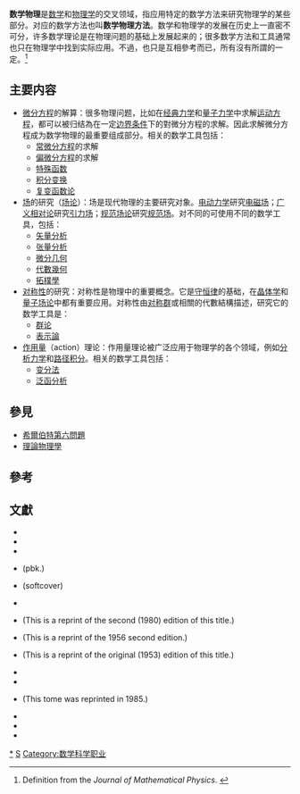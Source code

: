 {{noteTA|G1=物理學
}}

'''数学物理'''是[[数学|数学]]和[[物理学|物理学]]的交叉领域，指应用特定的数学方法来研究物理学的某些部分。对应的数学方法也叫'''数学物理方法'''。数学和物理学的发展在历史上一直密不可分，许多数学理论是在物理问题的基础上发展起来的；很多数学方法和工具通常也只在物理学中找到实际应用。不過，也只是互相參考而已，所有沒有所謂的一定。<ref>Definition from the ''Journal of Mathematical Physics''. {{cite web |url=http://jmp.aip.org/jmp/staff.jsp |title=存档副本 |accessdate=2005-10-14  |deadurl=yes |archiveurl=https://web.archive.org/web/20061003233339/http://jmp.aip.org/jmp/staff.jsp |archivedate=2006-10-03 }}</ref>

== 主要内容 ==
* [[微分方程|微分方程]]的解算：很多物理问题，比如在[[经典力学|经典力学]]和[[量子力学|量子力学]]中求解[[运动方程|运动方程]]，都可以被归结為在一定[[边界条件|边界条件]]下的對微分方程的求解。因此求解微分方程成为数学物理的最重要组成部分。相关的数学工具包括：
** [[常微分方程|常微分方程]]的求解
** [[偏微分方程|偏微分方程]]的求解
** [[特殊函数|特殊函数]]
** [[积分变换|积分变换]]
** [[复变函数论|复变函数论]]
* [[场_(物理)|场]]的研究（[[场论_(物理学)|场论]]）：场是现代物理的主要研究对象。[[电动力学|电动力学]]研究[[电磁场|电磁场]]；[[广义相对论|广义相对论]]研究[[引力场|引力场]]；[[规范场论|规范场论]]研究[[规范场|规范场]]。对不同的可使用不同的数学工具，包括：
** [[矢量分析|矢量分析]]
** [[张量分析|张量分析]]
** [[微分几何|微分几何]]
** [[代數幾何|代數幾何]]
** [[拓樸學|拓樸學]]
* [[对称性|对称性]]的研究：对称性是物理中的重要概念。它是[[守恒律|守恒律]]的基础，在[[晶体学|晶体学]]和[[量子场论|量子场论]]中都有重要应用。对称性由[[对称群|对称群]]或相關的代數結構描述，研究它的数学工具是：
** [[群论|群论]]
** [[表示論|表示論]]
* [[作用量|作用量]]（action）理论：作用量理论被广泛应用于物理学的各个领域，例如[[分析力学|分析力学]]和[[路径积分|路径积分]]。相关的数学工具包括：
** [[变分法|变分法]]
** [[泛函分析|泛函分析]]

== 參見 ==
{{portal box|數學|物理}}
*[[希爾伯特第六問題|希爾伯特第六問題]]
*[[理論物理學|理論物理學]]

== 參考 ==
{{Reflist}}

==文獻==
*{{citation |first1 = Ralph |last1 = Abraham |author1-link = Ralph Abraham |first2 = Jerrold E. |last2 = Marsden |author2-link = Jerrold E. Marsden |title = ''Foundations of mechanics: a mathematical exposition of classical mechanics with an introduction to the qualitative theory of dynamical systems'' |edition = 2nd |place = Providence, [RI.] |publisher = AMS Chelsea Pub. |year = 2008 |isbn = 978-0-8218-4438-0}}
*{{citation |first1 = Vladimir I. |last1 = Arnold |author-link = Vladimir Arnold |first2 = K. |last2 = Vogtmann |first3 = A. (tr.) |last3 = Weinstein |title = ''Mathematical methods of classical mechanics / [Matematicheskie metody klassicheskoĭ mekhaniki]'' |edition = 2nd |place = New York, [NY.] |publisher =  Springer-Verlag |year = 1997 |isbn = 0-387-96890-3}}
*{{citation |first1 = Richard |last1 = Courant |author1-link = Richard Courant |first2 = David |last2 = Hilbert |author2-link = David Hilbert |title =  Methods of mathematical physics |place = New York, [NY.] |publisher = Interscience Publishers |year = 1989}}
*{{citation |first1 = James |last1 = Glimm |author1-link = James Glimm |first2 = Arthur |last2 = Jaffe |author2-link =  Arthur Jaffe |title =  ''Quantum physics: a functional integral point of view'' |edition = 2nd |place = New York, [NY.] |publisher =  Springer-Verlag |year = 1987 |isbn = 0-387-96477-0}} (pbk.)
*{{citation |first = Rudolf |last = Haag |author-link = Rudolf Haag |title =  ''Local quantum physics: fields, particles, algebras'' |edition = 2nd rev. & enl. |place = Berlin, [Germany] ; New York, [NY.] |publisher = Springer-Verlag |year = 1996 |isbn = 3-540-61049-9}} (softcover)
*{{citation |first1 = Stephen W. |last1 = Hawking |author1-link = Stephen Hawking |first2 = George F. R. |last2 = Ellis |title = ''The large scale structure of space-time'' |place = Cambridge, [England]
|publisher = Cambridge University Press |year = 1973 |isbn = 0-521-20016-4}}
*{{citation |first = Tosio |last = Kato  |title = ''Perturbation theory for linear operators'' |edition = 2nd repr. |place = Berlin, [Germany] |publisher =  Springer-Verlag |year = 1995 |isbn = 3-540-58661-X}} (This is a reprint of the second (1980) edition of this title.)
*{{citation |first1 = Henry |last1  = Margenau |author-link = Henry Margenau |first2 = George Moseley |last2 = Murphy |title = ''The mathematics of physics and chemistry'' |edition = 2nd repr. |place =  Huntington, [NY.] |publisher = R. E. Krieger Pub. Co. |year = 1976 |isbn = 0-88275-423-8}} (This is a reprint of the 1956 second edition.)
*{{citation |first1 = Philip McCord |last1 = Morse |author1-link = Philip M. Morse |first2 = Herman
|last2 = Feshbach |author2-link = Herman Feshbach  |title = ''Methods of theoretical physics'' |edition = repr. |place = Boston, [Mass.] |publisher = McGraw Hill |year = 1999 |isbn = 0-07-043316-X}}  (This is a reprint of the original (1953) edition of this title.)
*{{citation |first1 = John |last1 = von Neumann |author-link = John von Neumann |first2 = Robert T. (tr.) |last2 = Beyer |title = ''Mathematical foundations of quantum mechanics'' |place = Princeton, [NJ.] |publisher = Princeton University Press |year = 1955}}
*{{citation |first1 = Michael C. |last1 = Reed |first2 = Barry |last2 = Simon |author2-link = Barry Simon |title = ''Methods of modern mathematical physics (4 vol.)'' |place = New York. {NY.] |publisher = Academic Press |year = 1972–1977 |isbn = 0-12-585001-8}}
*{{citation |first = Edward Charles |last = Titchmarsh |author-link = E. C. Titchmarsh |title = ''The theory of functions'' |edition = 2nd |place = London, [England] |publisher = Oxford University Press |year = 1939}} (This tome was reprinted in 1985.)
*{{citation |first1 = Walter E. |last1 = Thirring |author-link = Walter Thirring |first2 = Evans M. (tr.) |last2 = Harrell |title =  ''A course in mathematical physics / [Lehrbuch der mathematischen Physik] (4 vol.)'' |place = New York, [NY.] |publisher =  Springer-Verlag |year = 1978–1983}}
*{{citation |first1 = Hermann |last1 = Weyl |author1-link = Hermann Weyl |first2 = H. P. (tr.) |last2 = Robertson |title = ''The theory of groups and quantum mechanics / [Gruppentheorie und Quantenmechanik]'' |place = London, [England] |publisher = Methuen & Co. |year = 1931}}
*{{citation |first1 = Edmund Taylor |last1 = Whittaker |author1-link = E. T. Whittaker  |first2 = George Neville |last2 = Watson  |author2-link = G. N. Watson |title =  A course of modern analysis: an introduction to the general theory of infinite processes and of analytic functions, with an account of the principal transcendental functions |edition= 4th |place = Cambridge |publisher = Cambridge University Press |publication-date = 1927 |isbn = 978-0-521-58807-2}}

{{Physics-footer}}
{{Authority control}}
[[Category:数学物理|*]]
[[Category:應用數學|S]]
[[Category:数学科学职业|Category:数学科学职业]]